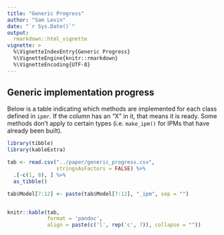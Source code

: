 ```yaml
---
title: "Generic Progress"
author: "Sam Levin"
date: "`r Sys.Date()`"
output:
  rmarkdown::html_vignette
vignette: >
  %\VignetteIndexEntry{Generic Progress}
  %\VignetteEngine{knitr::rmarkdown}
  %\VignetteEncoding{UTF-8}
---
```


## Generic implementation progress 

Below is a table indicating which methods are implemented for each class defined in `ipmr`. If the column has an "X" in it, that means it is ready. Some methods don't apply to certain types (i.e. `make_ipm()` for IPMs that have already been built).


```r

library(tibble)
library(kableExtra)

tab <- read.csv("../paper/generic_progress.csv",
                stringsAsFactors = FALSE) %>%
  .[-c(1, 8), ] %>% 
  as_tibble()

tab$Model[7:12] <- paste(tab$Model[7:12], "_ipm", sep = "")


knitr::kable(tab,
             format = 'pandoc',
             align = paste(c('l', rep('c', 7)), collapse = "")) 


```
